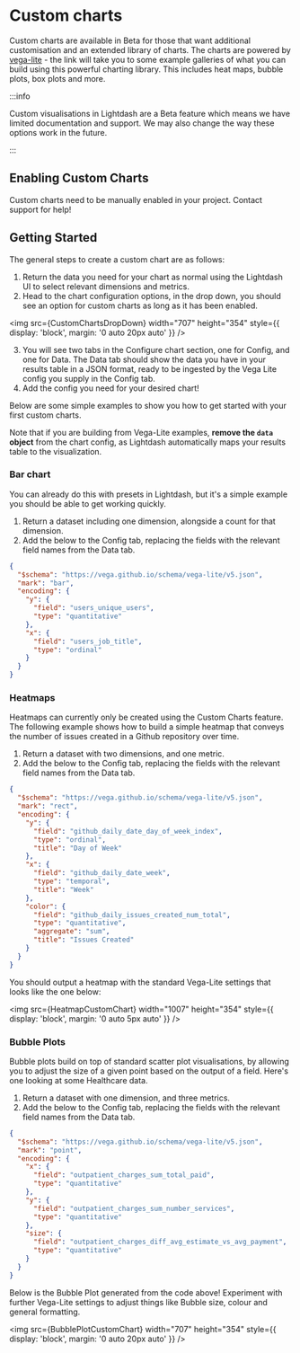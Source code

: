 
# Custom charts

Custom charts are available in Beta for those that want additional customisation and an extended library of charts. 
The charts are powered by [vega-lite](https://vega.github.io/vega-lite/examples/) - the link will take you to some example galleries of what you can build using this powerful charting library. 
This includes heat maps, bubble plots, box plots and more.

:::info

Custom visualisations in Lightdash are a Beta feature which means we have limited documentation and support. We may also change the way these options work in the future.

:::

## Enabling Custom Charts

Custom charts need to be manually enabled in your project. Contact support for help!

## Getting Started

The general steps to create a custom chart are as follows:

1. Return the data you need for your chart as normal using the Lightdash UI to select relevant dimensions and metrics.
2. Head to the chart configuration options, in the drop down, you should see an option for custom charts as long as it has been enabled.

<img
  src={CustomChartsDropDown}
  width="707"
  height="354"
  style={{ display: 'block', margin: '0 auto 20px auto' }}
/>

3. You will see two tabs in the Configure chart section, one for Config, and one for Data. The Data tab should show the data you have in your results table in a JSON format, ready to be ingested by the Vega Lite config you supply in the Config tab.
4. Add the config you need for your desired chart!

Below are some simple examples to show you how to get started with your first custom charts. 

Note that if you are building from Vega-Lite examples, **remove the `data` object** from the chart config, as Lightdash automatically maps your results table to the visualization.

### Bar chart

You can already do this with presets in Lightdash, but it's a simple example you should be able to get working quickly.

1. Return a dataset including one dimension, alongside a count for that dimension.
2. Add the below to the Config tab, replacing the fields with the relevant field names from the Data tab.

```json
{
  "$schema": "https://vega.github.io/schema/vega-lite/v5.json",
  "mark": "bar",
  "encoding": {
    "y": {
      "field": "users_unique_users",
      "type": "quantitative"
    },
    "x": {
      "field": "users_job_title",
      "type": "ordinal"
    }
  }
}
```

### Heatmaps

Heatmaps can currently only be created using the Custom Charts feature. The following example shows how to build a simple heatmap that conveys the number of issues created in a Github repository over time.

1. Return a dataset with two dimensions, and one metric.
2. Add the below to the Config tab, replacing the fields with the relevant field names from the Data tab.

```json
{
  "$schema": "https://vega.github.io/schema/vega-lite/v5.json",
  "mark": "rect",
  "encoding": {
    "y": {
      "field": "github_daily_date_day_of_week_index",
      "type": "ordinal",
      "title": "Day of Week"
    },
    "x": {
      "field": "github_daily_date_week",
      "type": "temporal",
      "title": "Week"
    },
    "color": {
      "field": "github_daily_issues_created_num_total",
      "type": "quantitative",
      "aggregate": "sum",
      "title": "Issues Created"
    }
  }
}
```

You should output a heatmap with the standard Vega-Lite settings that looks like the one below:

<img
  src={HeatmapCustomChart}
  width="1007"
  height="354"
  style={{ display: 'block', margin: '0 auto 5px auto' }}
/>

### Bubble Plots

Bubble plots build on top of standard scatter plot visualisations, by allowing you to adjust the size of a given point based on the output of a field. Here's one looking at some Healthcare data.

1. Return a dataset with one dimension, and three metrics.
2. Add the below to the Config tab, replacing the fields with the relevant field names from the Data tab.

```json
{
  "$schema": "https://vega.github.io/schema/vega-lite/v5.json",
  "mark": "point",
  "encoding": {
    "x": {
      "field": "outpatient_charges_sum_total_paid",
      "type": "quantitative"
    },
    "y": {
      "field": "outpatient_charges_sum_number_services",
      "type": "quantitative"
    },
    "size": {
      "field": "outpatient_charges_diff_avg_estimate_vs_avg_payment",
      "type": "quantitative"
    }
  }
}
```

Below is the Bubble Plot generated from the code above! Experiment with further Vega-Lite settings to adjust things like Bubble size, colour and general formatting.

<img
  src={BubblePlotCustomChart}
  width="707"
  height="354"
  style={{ display: 'block', margin: '0 auto 20px auto' }}
/>

